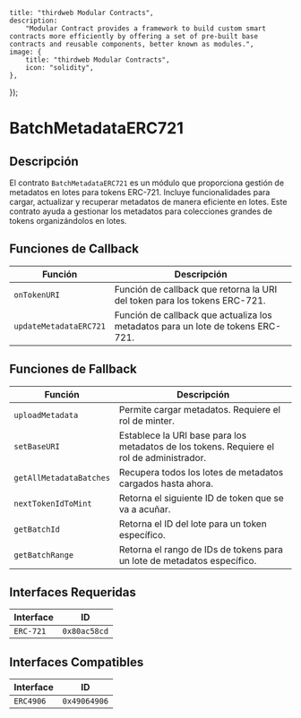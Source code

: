 
    title: "thirdweb Modular Contracts",
    description: 
        "Modular Contract provides a framework to build custom smart contracts more efficiently by offering a set of pre-built base contracts and reusable components, better known as modules.",
    image: {
        title: "thirdweb Modular Contracts",
        icon: "solidity",
    },
});

# BatchMetadataERC721

## Descripción

El contrato `BatchMetadataERC721` es un módulo que proporciona gestión de metadatos en lotes para tokens ERC-721. Incluye funcionalidades para cargar, actualizar y recuperar metadatos de manera eficiente en lotes. Este contrato ayuda a gestionar los metadatos para colecciones grandes de tokens organizándolos en lotes.

<GithubButtonLink href="https://github.com/thirdweb-dev/modular-contracts/blob/dev/src/module/token/metadata/BatchMetadataERC721.sol" />

## Funciones de Callback

| Función                  | Descripción                                                                                   |
|--------------------------|-----------------------------------------------------------------------------------------------|
| `onTokenURI`             | Función de callback que retorna la URI del token para los tokens ERC-721.                     |
| `updateMetadataERC721`   | Función de callback que actualiza los metadatos para un lote de tokens ERC-721.                |

## Funciones de Fallback

| Función                     | Descripción                                                                                   |
|-----------------------------|-----------------------------------------------------------------------------------------------|
| `uploadMetadata`            | Permite cargar metadatos. Requiere el rol de minter.                                          |
| `setBaseURI`                | Establece la URI base para los metadatos de los tokens. Requiere el rol de administrador.     |
| `getAllMetadataBatches`     | Recupera todos los lotes de metadatos cargados hasta ahora.                                   |
| `nextTokenIdToMint`         | Retorna el siguiente ID de token que se va a acuñar.                                          |
| `getBatchId`                | Retorna el ID del lote para un token específico.                                               |
| `getBatchRange`             | Retorna el rango de IDs de tokens para un lote de metadatos específico.                       |

## Interfaces Requeridas

| Interface  | ID          |
|------------|-------------|
| `ERC-721`  | `0x80ac58cd`|

## Interfaces Compatibles

| Interface  | ID          |
|------------|-------------|
| `ERC4906`  | `0x49064906`|
